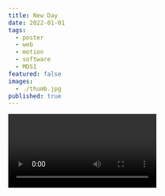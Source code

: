 ```yaml
---
title: New Day
date: 2022-01-01
tags:
  - poster
  - web
  - motion
  - software
  - MDS1
featured: false
images:
  - ./thumb.jpg
published: true
---
```



<Video src={vid1} />
<Video src={vid2} />

A motion poster that celebrates a new year. Created with Modular Design System One, a web-based custom software that I made with JavaScript.
